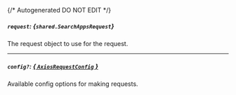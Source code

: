 {/* Autogenerated DO NOT EDIT  */}

##### `request`: *{`shared.SearchAppsRequest`}*
The request object to use for the request.
<Collapsible>
    <SearchAppsRequest/>
</Collapsible>

---
##### `config?`: [*{ `AxiosRequestConfig` }*](https://axios-http.com/docs/req_config)
Available config options for making requests.


